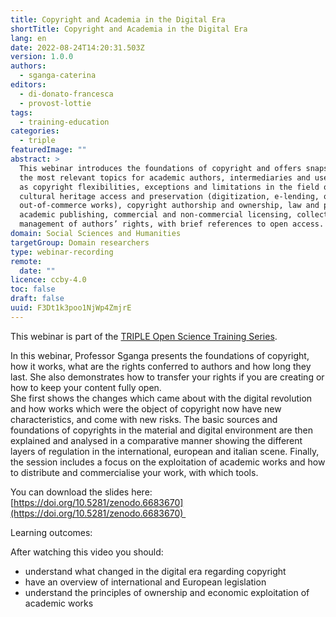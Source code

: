 ```yaml
---
title: Copyright and Academia in the Digital Era
shortTitle: Copyright and Academia in the Digital Era
lang: en
date: 2022-08-24T14:20:31.503Z
version: 1.0.0
authors:
  - sganga-caterina
editors:
  - di-donato-francesca
  - provost-lottie
tags:
  - training-education
categories:
  - triple
featuredImage: ""
abstract: >
  This webinar introduces the foundations of copyright and offers snapshots on
  the most relevant topics for academic authors, intermediaries and users, such
  as copyright flexibilities, exceptions and limitations in the field of
  cultural heritage access and preservation (digitization, e-lending, orphan and
  out-of-commerce works), copyright authorship and ownership, law and praxis of
  academic publishing, commercial and non-commercial licensing, collective
  management of authors’ rights, with brief references to open access.
domain: Social Sciences and Humanities
targetGroup: Domain researchers
type: webinar-recording
remote:
  date: ""
licence: ccby-4.0
toc: false
draft: false
uuid: F3Dt1k3poo1NjWp4ZmjrE
---
```

This webinar is part of the [TRIPLE Open Science Training Series](https://project.gotriple.eu/training/).

In this webinar, Professor Sganga presents the foundations of copyright, how it works, what are the rights conferred to authors and how long they last. She also demonstrates how to transfer your rights if you are creating or how to keep your content fully open. \
She first shows the changes which came about with the digital revolution and how works which were the object of copyright now have new characteristics, and come with new risks. The basic sources and foundations of copyrights in the material and digital environment are then explained and analysed in a comparative manner showing the different layers of regulation in the international, european and italian scene. Finally, the session includes a focus on the exploitation of academic works and how to distribute and commercialise your work, with which tools.

You can download the slides here: [https://doi.org/10.5281/zenodo.6683670](https://doi.org/10.5281/zenodo.6683670) 

Learning outcomes: 

After watching this video you should:

- understand what changed in the digital era regarding copyright
- have an overview of international and European legislation
- understand the principles of ownership and economic exploitation of academic works

<VideoCard provider="youtube" id="ckQOIM99_DU" title="Copyright and Academia in the Digital Era" subtitle="Click here to view" image="images/copyright-triple.jpg" />